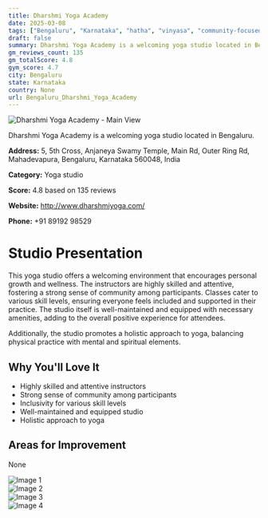 ```yaml
---
title: Dharshmi Yoga Academy
date: 2025-03-08
tags: ["Bengaluru", "Karnataka", "hatha", "vinyasa", "community-focused", "supportive atmosphere", "Bengaluru"]  
draft: false
summary: Dharshmi Yoga Academy is a welcoming yoga studio located in Bengaluru.
gm_reviews_count: 135
gm_totalScore: 4.8
gym_score: 4.7
city: Bengaluru
state: Karnataka
country: None
url: Bengaluru_Dharshmi_Yoga_Academy
---
```


<div className="aspect-[16/9] relative my-8">
  <img 
    src="https://lh5.googleusercontent.com/p/AF1QipNRLCrO3WtuVBA9ZsxClcmXdkemW5e0R0swCE7W=w1920-h1080-k-no"
    alt="Dharshmi Yoga Academy - Main View"
    className="object-cover absolute inset-0 w-full h-full rounded-lg"
  />
</div>

Dharshmi Yoga Academy is a welcoming yoga studio located in Bengaluru.

**Address:** 5, 5th Cross, Anjaneya Swamy Temple, Main Rd, Outer Ring Rd, Mahadevapura, Bengaluru, Karnataka 560048, India

**Category:** Yoga studio

**Score:** 4.8 based on 135 reviews

**Website:** http://www.dharshmiyoga.com/

**Phone:** +91 89192 98529

# Studio Presentation

This yoga studio offers a welcoming environment that encourages personal growth and wellness. The instructors are highly skilled and attentive, fostering a strong sense of community among participants. Classes cater to various skill levels, ensuring everyone feels included and supported in their practice. The studio itself is well-maintained and equipped with necessary amenities, adding to the overall positive experience for attendees.

Additionally, the studio promotes a holistic approach to yoga, balancing physical practice with mental and spiritual elements.

## Why You'll Love It

- Highly skilled and attentive instructors
- Strong sense of community among participants
- Inclusivity for various skill levels
- Well-maintained and equipped studio
- Holistic approach to yoga

## Areas for Improvement

None

<div className="grid grid-cols-1 xl:grid-cols-2 gap-4 my-8">
<div className="aspect-[4/3] relative"><img src="https://lh5.googleusercontent.com/p/AF1QipNMEWeH7OpAVCw-8qCgEmAw3spNJqnSqDjj4sp0=w1920-h1080-k-no" alt="Image 1" className="object-cover absolute inset-0 w-full h-full rounded-lg" /></div>
<div className="aspect-[4/3] relative"><img src="https://lh5.googleusercontent.com/p/AF1QipNSoFMEKf-TMoiwO9_KEQqUdkfz5anP9Me1pVmX=w1920-h1080-k-no" alt="Image 2" className="object-cover absolute inset-0 w-full h-full rounded-lg" /></div>
<div className="aspect-[4/3] relative"><img src="https://lh5.googleusercontent.com/p/AF1QipNcHZhK-km1_CusYPiVcV0PX4uG9A-RjxJgv1Wb=w1920-h1080-k-no" alt="Image 3" className="object-cover absolute inset-0 w-full h-full rounded-lg" /></div>
<div className="aspect-[4/3] relative"><img src="https://lh5.googleusercontent.com/p/AF1QipPxN0jlKSeFNTg9x2VSRmJtcnicn-Qftt2xHNfI=w1920-h1080-k-no" alt="Image 4" className="object-cover absolute inset-0 w-full h-full rounded-lg" /></div>
</div>